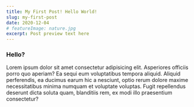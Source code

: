 ```yaml
---
title: My First Post! Hello World!
slug: my-first-post
date: 2020-12-04
# featureImage: nature.jpg
excerpt: Post preview text here
---
```


### Hello?

Lorem ipsum dolor sit amet consectetur adipisicing elit. Asperiores officiis porro quo aperiam? Ea sequi eum voluptatibus tempora aliquid. Aliquid perferendis, ea ducimus earum hic a nesciunt, optio rerum dolore maxime necessitatibus minima numquam et voluptate voluptas. Fugit repellendus deserunt dicta soluta quam, blanditiis rem, ex modi illo praesentium consectetur?
